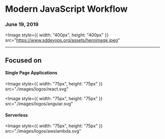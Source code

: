 
# Modern JavaScript Workflow

### June 19, 2019

<Image
  style={{ width: "400px", height: "400px" }}
  src="https://www.sddevops.org/assets/heroimage.jpeg"
></Image>

---

## Focused on

#### Single Page Applications

<Image
  style={{ width: "75px", height: "75px" }}
  src="./images/logos/react.svg"
></Image>

<Image
  style={{ width: "75px", height: "75px" }}
  src="./images/logos/angular.svg"
></Image>

#### Serverless

<Image
  style={{ width: "75px", height: "75px" }}
  src="./images/logos/awslambda.svg"
></Image>
